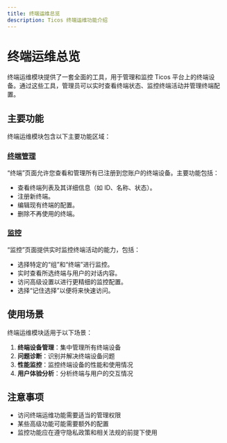 ```yaml
---
title: 终端运维总览
description: Ticos 终端运维功能介绍
---
```


# 终端运维总览

终端运维模块提供了一套全面的工具，用于管理和监控 Ticos 平台上的终端设备。通过这些工具，管理员可以实时查看终端状态、监控终端活动并管理终端配置。

## 主要功能

终端运维模块包含以下主要功能区域：

### [终端管理](./terminals.mdx)

“终端”页面允许您查看和管理所有已注册到您账户的终端设备。主要功能包括：

-   查看终端列表及其详细信息（如 ID、名称、状态）。
-   注册新终端。
-   编辑现有终端的配置。
-   删除不再使用的终端。

### [监控](./monitoring.mdx)

“监控”页面提供实时监控终端活动的能力，包括：

-   选择特定的“组”和“终端”进行监控。
-   实时查看所选终端与用户的对话内容。
-   访问高级设置以进行更精细的监控配置。
-   选择“记住选择”以便将来快速访问。

## 使用场景

终端运维模块适用于以下场景：

1. **终端设备管理**：集中管理所有终端设备
2. **问题诊断**：识别并解决终端设备问题
3. **性能监控**：监控终端设备的性能和使用情况
4. **用户体验分析**：分析终端与用户的交互情况

## 注意事项

- 访问终端运维功能需要适当的管理权限
- 某些高级功能可能需要额外的配置
- 监控功能应在遵守隐私政策和相关法规的前提下使用
